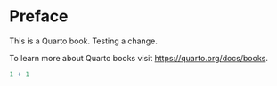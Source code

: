 # Preface {.unnumbered}

This is a Quarto book. Testing a change. 

To learn more about Quarto books visit <https://quarto.org/docs/books>.

```r
1 + 1
```
